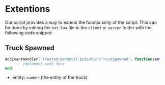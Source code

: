 # Extentions
Our script provides a way to extend the functionality of the script. This can be done by editing the `ext.lua` file in the `client` or `server` folder with the following code snippet:

## Truck Spawned
```lua
AddEventHandler('Trusted:GoPostal:Extention:TruckSpawned', function(entity)
    --- implement code here
end)
```

- entity: `number` (the entity of the truck)
